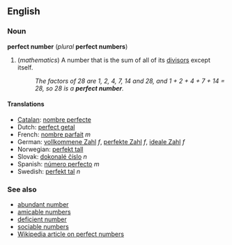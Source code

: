 ==English==
===Noun===
'''perfect number''' (''plural'' '''perfect numbers''')

#(''mathematics'') A number that is the sum of all of its [[divisor]]s except itself.
#:''The factors of 28 are 1, 2, 4, 7, 14 and 28, and 1 + 2 + 4 + 7 + 14 = 28, so 28 is a '''perfect number'''.''

====Translations====
*[[Catalan]]: [[nombre perfecte]] <!--gender?-->
*Dutch: [[perfect getal]] <!--gender?-->
*French: [[nombre parfait]] ''m''
*German: [[vollkommene Zahl]] ''f'', [[perfekte Zahl]] ''f'', [[ideale Zahl]] ''f''
*Norwegian: [[perfekt tall]] <!--gender?-->
*Slovak: [[dokonalé číslo]] ''n''
*Spanish: [[número perfecto]] ''m''
*Swedish: [[perfekt tal]] ''n''

===See also===
*[[abundant number]]
*[[amicable numbers]]
*[[deficient number]]
*[[sociable numbers]]
*[[en:Perfect_number|Wikipedia article on perfect numbers]]